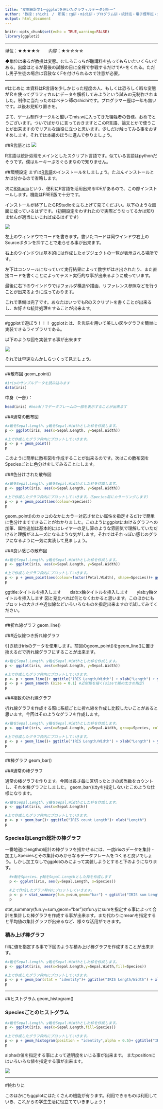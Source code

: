 ---
title: "変態統計学1～ggplotを用いたグラフィルデータ分析～"
author: "教授：shichi　/　所属：cg研・midi研・プログラム研・統計班・電子煙草班・水煙草班"
output: html_document
---
```{r setup, include=FALSE}
knitr::opts_chunk$set(echo = TRUE,warning=FALSE)
library(ggplot2)
```

____

単位：★★★★☆　　内容：★☆☆☆☆

◆単位は来るが教授は変態。むしろこっちが聴講料を払ってもらいたいくらいである。出席はとるが最後の試験の日に全裸で参戦するだけでA+をくれる。ただし男子生徒の場合は容赦なくFを付けられるので注意が必要。

____

#はじめに
本資料はR言語を少しかじった程度の人、もしくは恐ろしく暇な変態がＲを使ってグラフィカルにデータを解析してみようという試みの元制作されました。制作に当たったのはペテン師のshichiです。プログラマー歴は一年も無いです。以後お見知り置きを。

さて、ゲーム制作サークルと聞いてmis.wに入ってきた犠牲者の皆様。おめでとうございます。ついでばかりに言っておきますとこのR言語、論文とかで使うことが出来ますのでリアルな話役に立つと思います。少しだけ触ってみる事をおすすめします。それでは本編のほうに進んで参りましょう。

##R言語とは
![](http://1.bp.blogspot.com/-bZnkbAYiP_E/USiZYRRVZgI/AAAAAAAAAzI/IELLGR4GiYY/s1600/Shiny.png)

R言語は統計処理をメインとしたスクリプト言語です。似ている言語はpythonだそうです。僕はルーキーぷろぐらまなので知りません。

##環境設定
まずは[R言語](https://cran.rstudio.com/)のインストールをしましょう。たぶんインストールとかは分かるので省略します。

次に[RStudio](https://www.rstudio.com/products/rstudio/download/)という、便利にR言語を活用出来るIDEがあるので、この際インストールします。機能はFREE版で十分です。

インストールが終了したらRStudioを立ち上げて見てください。以下のような画面に成っているはずです。（初期設定をわすれたので実際どうなってるかは知りませんが適当にいじれば成るはずです)

![](https://oku.edu.mie-u.ac.jp/~okumura/stat/img/RStudio.png)

左上のウィンドウでコードを書きます。書いたコードは同ウインドウ右上のSourceボタンを押すことで走らせる事が出来ます。

右上のウインドウは基本的には作成したオブジェクトの一覧が表示される場所です。

左下はコンソールになっていて実行結果によって数字がはき出されたり、また直接コードを書くことによってテスト実行的な事が出来るように成っています。

最後に右下のウインドウではフォルダ構造や描画、リファレンス参照などを行うことが出来るように成っております。

これで準備は完了です。あなたはいつでもRのスクリプトを書くことが出来るし、お好きな統計処理をすることが出来ます。

____


#ggplotで遊ぼう！！！
ggplotとは、Ｒ言語を用いて美しい図やグラフを簡単に実装できるライブラリである。

以下のような図を実装する事が出来ます

![](http://genshi.ro/wp-content/uploads/2011/08/ggplot2_viewport_sample.png)

それでは早速なんかしらつくって見ましょう。


____



##散布図 geom_point()

```{r}
#irisのサンプルデータを読み込みます
data(iris)
```

中身（一部）：
```{r}
head(iris) #head()でデータフレームの一部を表示することが出来ます
```

###通常の散布図

```{r}
#x軸をSepal.Length、y軸をSepal.Widthとした枠を作成します。
p <- ggplot(iris, aes(x=Sepal.Length, y=Sepal.Width))

#上で作成したグラフ枠内にプロットしていきます。
p <- p + geom_point()
p
```

このように簡単に散布図を作成することが出来るのです。次はこの散布図をSpeciesごとに色分けをしてみることにします。

###色分けされた散布図

```{r}
#x軸をSepal.Length、y軸をSepal.Widthとした枠を作成します。
p <- ggplot(iris, aes(x=Sepal.Length, y=Sepal.Width))

#上で作成したグラフ枠内にプロットしていきます。（Species毎にカラーリングします）
p <- p + geom_point(aes(colour=Species))
p
```

geom_point()のカッコのなかにカラー対応させたい属性を指定するだけで簡単に色分けまでできることがわかりました。このようにggplotにおけるグラフへの加筆、属性追加は基本的にはレイヤーの足し算のような雰囲気で理解していただけると理解がスムーズになるような気がします。それではそれっぽい感じのグラフになるように一気に実装して見ましょう。

###良い感じの散布図

```{r}
#x軸をSepal.Length、y軸をSepal.Widthとした枠を作成します。
p <- ggplot(iris, aes(x=Sepal.Length, y=Sepal.Width))

#上で作成したグラフ枠内にプロットしていきます。
p <- p + geom_point(aes(colour=factor(Petal.Width), shape=Species))+ ggtitle("IRIS Length/Width") + xlab("Length") + ylab("Width")
p
```

ggtitle:タイトルを挿入します　　xlab:x軸タイトルを挿入します　　ylab:y軸タイトルを挿入します
図と見比べれば何となくわかると思います。このほかにもプロットの大きさや近似線などいろいろなものを指定出来ますので試してみてください。

____


##折れ線グラフ geom_line()

###近似線つき折れ線グラフ

引き続きirisのデータを使用します。前回のgeom_point()をgeom_line()に置き換えるだで折れ線グラフにすることが出来ます。

```{r}
#x軸をSepal.Length、y軸をSepal.Widthとした枠を作成します。
p <- ggplot(iris, aes(x=Sepal.Length, y=Sepal.Width))

#上で作成したグラフ枠内にプロットしていきます。
p <- p + geom_line()+ ggtitle("IRIS Length/Width") + xlab("Length") + ylab("Width")
p <- p + geom_smooth (size = 0.1) #近似線を描く(sizeで線の太さの指定)
p
```

###複数の折れ線グラフ

折れ線グラフを作成する際に系統ごとに折れ線を作成し比較したいことがあると思います。今回はそのようなグラフを作成します。

```{r}
#x軸をSepal.Length、y軸をSepal.Widthとした枠を作成します。
p <- ggplot(iris, aes(x=Sepal.Length, y=Sepal.Width, group=Species, colour=Species))

#上で作成したグラフ枠内にプロットしていきます。
p <- p + geom_line()+ ggtitle("IRIS Length/Width") + xlab("Length") + ylab("Width")
p
```

____


##棒グラフ geom_bar()

###通常の棒グラフ

通常の棒グラフを作ります。今回は長さ毎に区切ったときの該当数をカウントし、それを棒グラフにしました。
geom_bar()はyを指定しないとこのような仕様になります。

```{r}
#x軸をSepal.Length、y軸をSepal.Widthとした枠を作成します。
p <- ggplot(iris, aes(x=Sepal.Length))

#上で作成したグラフ枠内にプロットしていきます。
p <- p + geom_bar()+ ggtitle("IRIS count Length")+ xlab("Length") 
p
```

### Species毎Length総計の棒グラフ

一番地道にlengthの総計の棒グラフを描かせるには、一度irisのデータを集計・加工しSpeciesとその集計のみからなるデータフレームをつくると良いでしょう。しかし加工なしでggplotのみによって実装しようとすると下のようになります。

```{r}
  #x軸をSpecies、y軸をSepal.Lengthとした枠を作成します
  p <- ggplot(iris, aes(y=Sepal.Length, x=Species))

  #上で作成したグラフ枠内にプロットしていきます。
  p <- p + stat_summary(fun.y=sum,geom="bar") + ggtitle("IRIS sum Length") + xlab("Species") + ylab("Length")
  p
```

stat_summary(fun.y=sum,geom="bar")のfun.yにsumを指定する事によって合計を集計した棒グラフを作成する事が出来ます。また代わりにmeanを指定すると平均値の集計グラフが出来るなど、様々な活用ができます。

### 積み上げ棒グラフ

fillに値を指定する事で下図のような積み上げ棒グラフを作成することが出来ます。

```{r}
#x軸をSepal.Length、y軸をSepal.Widthとした枠を作成します。
p <- ggplot(iris, aes(x=Sepal.Length,y=Sepal.Width,fill=Species))

#上で作成したグラフ枠内にプロットしていきます。
p <- p + geom_bar(stat = "identity")+ ggtitle("IRIS Length/Width") + xlab("Length") + ylab("Width")
p
```

____

##ヒストグラム geom_histogram()

### Speciesごとのヒストグラム

```{r}
#x軸をSepal.Length、y軸をSepal.Widthとした枠を作成します。
p <- ggplot(iris, aes(x=Sepal.Length,fill=Species))

#上で作成したグラフ枠内にプロットしていきます。
p <- p + geom_histogram(position = "identity",alpha = 0.5)+ ggtitle("IRIS Length Hist") + xlab("Length") + ylab("Hist")
p
```

alphaの値を指定する事によって透明度をいじる事が出来ます。
またpositionにはいろいろな値を指定する事が出来ます。

![](manual/ca4.PNG)

____

#終わりに

このほかにもggplotにはたくさんの機能が有ります。利用できるものは利用していき、これからの学生生活に役立てていきましょう！